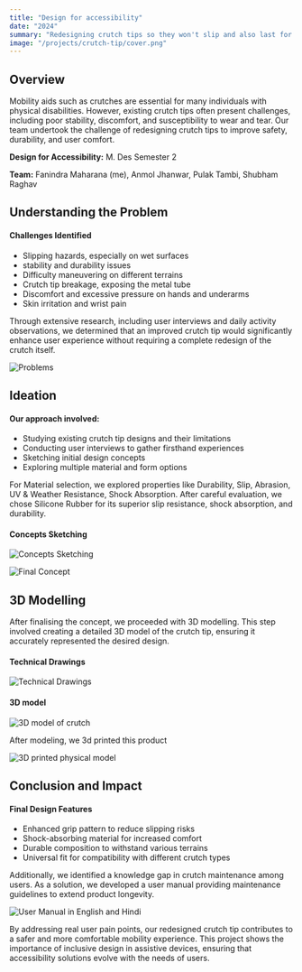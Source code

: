 ```yaml
---
title: "Design for accessibility"
date: "2024"
summary: "Redesigning crutch tips so they won't slip and also last for longer periods"
image: "/projects/crutch-tip/cover.png"
---
```


## Overview

Mobility aids such as crutches are essential for many individuals with physical disabilities. However, existing crutch tips often present challenges, including poor stability, discomfort, and susceptibility to wear and tear. Our team undertook the challenge of redesigning crutch tips to improve safety, durability, and user comfort.

**Design for Accessibility:** M. Des Semester 2

**Team:** Fanindra Maharana (me), Anmol Jhanwar, Pulak Tambi, Shubham Raghav

## Understanding the Problem

#### Challenges Identified

- Slipping hazards, especially on wet surfaces
- stability and durability issues
- Difficulty maneuvering on different terrains
- Crutch tip breakage, exposing the metal tube
- Discomfort and excessive pressure on hands and underarms
- Skin irritation and wrist pain

Through extensive research, including user interviews and daily activity observations, we determined that an improved crutch tip would significantly enhance user experience without requiring a complete redesign of the crutch itself.

<Image
  src="/projects/crutch-tip/problems.png"
  alt="Problems"
  caption="Challenges Identified"
  width={4000}
  height={3000}
contained
size="base"/>

## Ideation

#### Our approach involved:

- Studying existing crutch tip designs and their limitations
- Conducting user interviews to gather firsthand experiences
- Sketching initial design concepts
- Exploring multiple material and form options

For Material selection, we explored properties like Durability, Slip, Abrasion, UV & Weather Resistance, Shock Absorption. After careful evaluation, we chose Silicone Rubber for its superior slip resistance, shock absorption, and durability.

#### Concepts Sketching

<Image
  src="/projects/crutch-tip/Ideation.png"
  alt="Concepts Sketching"
  caption="Concepts Sketching"
  width={4000}
  height={3000}
contained
size="lg"/>

<Image
  src="/projects/crutch-tip/Final Concept.png"
  alt="Final Concept"
  caption="Final Concept"
  width={4000}
  height={3000}
contained
size="lg"/>

## 3D Modelling

After finalising the concept, we proceeded with 3D modelling. This step involved creating a detailed 3D model of the crutch tip, ensuring it accurately represented the desired design.

#### Technical Drawings

<Image
  src="/projects/crutch-tip/technical_drawing.png"
  alt="Technical Drawings"
  caption="Technical Drawings"
  width={4000}
  height={3000}
contained
size="xl"/>

#### 3D model

<Image
  src="/projects/crutch-tip/3d model.png"
  alt="3D model of crutch"
  caption="3D model of crutch"
  width={4000}
  height={3000}
contained
size="base"/>

After modeling, we 3d printed this product

<Image
  src="/projects/crutch-tip/3d_print.png"
  alt="3D printed physical model"
  caption="3D printed physical model"
  width={4000}
  height={3000}
contained
size="base"/>

## Conclusion and Impact

#### Final Design Features

- Enhanced grip pattern to reduce slipping risks
- Shock-absorbing material for increased comfort
- Durable composition to withstand various terrains
- Universal fit for compatibility with different crutch types

Additionally, we identified a knowledge gap in crutch maintenance among users. As a solution, we developed a user manual providing maintenance guidelines to extend product longevity.

<Image
  src="/projects/crutch-tip/manual.png"
  alt="User Manual in English and Hindi"
  caption="User Manual in English and Hindi"
  width={4000}
  height={3000}
contained
size="lg"/>

By addressing real user pain points, our redesigned crutch tip contributes to a safer and more comfortable mobility experience. This project shows the importance of inclusive design in assistive devices, ensuring that accessibility solutions evolve with the needs of users.
